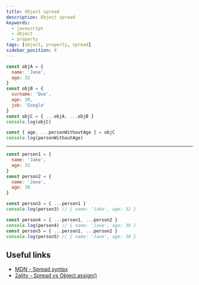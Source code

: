 ```yaml
---
title: Object spread
description: Object spread
keywords:
  - javascript
  - object
  - property
tags: [object, property, spread]
sidebar_position: 4
---
```


```js
const objA = {
  name: 'Jane',
  age: 32
}
const objB = {
  surname: 'Doe',
  age: 30,
  job: 'Google'
}
const objC = { ...objA, ...objB }
console.log(objC)

const { age, ...personWithoutAge } = objC
console.log(personWithoutAge)
```

---

```js
const person1 = {
  name: 'Jake',
  age: 32
}
const person2 = {
  name: 'Jane',
  age: 30
}

const person3 = { ...person1 }
console.log(person3) // { name: 'Jake', age: 32 }

const person4 = { ...person1, ...person2 }
console.log(person4) // { name: 'Jane', age: 30 }
const person5 = { ...person1, ...person2 }
console.log(person5) // { name: 'Jane', age: 30 }
```

## Useful links

- [MDN - Spread syntax](https://developer.mozilla.org/en-US/docs/Web/JavaScript/Reference/Operators/Spread_syntax)
- [2ality - Spread vs Object.assign()](<https://2ality.com/2016/10/rest-spread-properties.html#spreading-objects-versus-object.assign()>)
